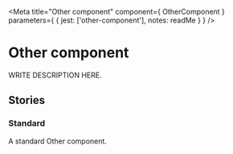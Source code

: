 
<Meta
  title="Other component"
  component={ OtherComponent }
  parameters={ {
    jest: ['other-component'],
    notes: readMe
  } }
/>

# Other component

WRITE DESCRIPTION HERE.

<Preview withToolbar>
  <Story name="OtherComponent">
    <OtherComponent />
  </Story>
</Preview>


## Stories
### Standard

A standard Other component.

<Preview>
  <Story name="Standard">
    <OtherComponent />
  </Story>
</Preview>
